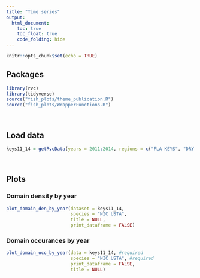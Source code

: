 ```yaml
---
title: "Time series"
output: 
  html_document:
    toc: true
    toc_float: true
    code_folding: hide
---
```


```r
knitr::opts_chunk$set(echo = TRUE)
```

## Packages
```r
library(rvc)
library(tidyverse)
source("fish_plots/theme_publication.R")
source("fish_plots/WrapperFunctions.R")
```

$~$
$~$

## Load data
```r
keys11_14 = getRvcData(years = 2011:2014, regions = c("FLA KEYS", "DRY TORT"))
```

$~$
$~$

## Plots

### Domain density by year
```r
plot_domain_den_by_year(dataset = keys11_14, 
                        species = "NIC USTA", 
                        title = NULL, 
                        print_dataframe = FALSE)
```

### Domain occurances by year
```r
plot_domain_occ_by_year(data = keys11_14, #required
                        species = "NIC USTA", #required
                        print_dataframe = FALSE, 
                        title = NULL)
```

